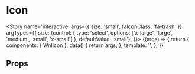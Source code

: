 
<Meta title='atoms/Icon' component={WnlIcon} />

# Icon

<Story name='interactive'
    args={{
    size: 'small',
    faIconClass: 'fa-trash'
    }}
    argTypes={{
        size: {control: { type: 'select', options: ['x-large', 'large', 'medium', 'small', 'x-small'] }, defaultValue: 'small'},
    }}>
    {(args) => {
        return {
            components: { WnlIcon },
            data() {
                return args;
            },
            template: '<wnl-icon :fa-icon-class="faIconClass" :size="size" />',
        };
    }}
</Story>

## Props

<Props of={WnlIcon} />
